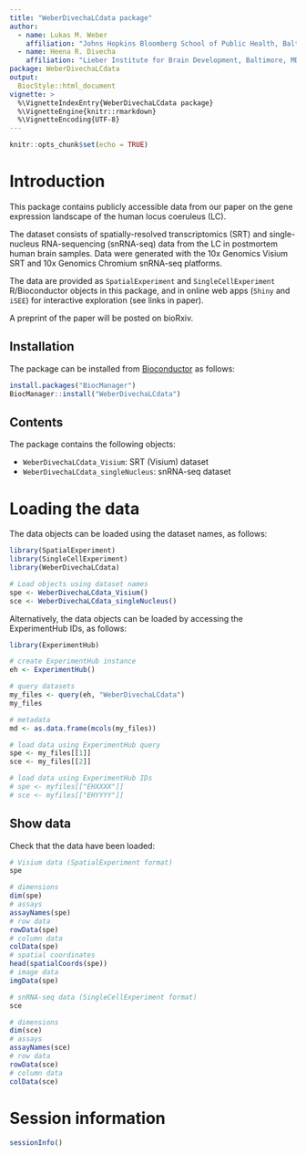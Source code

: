 ```yaml
---
title: "WeberDivechaLCdata package"
author: 
  - name: Lukas M. Weber
    affiliation: "Johns Hopkins Bloomberg School of Public Health, Baltimore, MD, USA"
  - name: Heena R. Divecha
    affiliation: "Lieber Institute for Brain Development, Baltimore, MD, USA"
package: WeberDivechaLCdata
output: 
  BiocStyle::html_document
vignette: >
  %\VignetteIndexEntry{WeberDivechaLCdata package}
  %\VignetteEngine{knitr::rmarkdown}
  %\VignetteEncoding{UTF-8}
---
```


```r
knitr::opts_chunk$set(echo = TRUE)
```


# Introduction

This package contains publicly accessible data from our paper on the gene expression landscape of the human locus coeruleus (LC).

The dataset consists of spatially-resolved transcriptomics (SRT) and single-nucleus RNA-sequencing (snRNA-seq) data from the LC in postmortem human brain samples. Data were generated with the 10x Genomics Visium SRT and 10x Genomics Chromium snRNA-seq platforms.

The data are provided as `SpatialExperiment` and `SingleCellExperiment` R/Bioconductor objects in this package, and in online web apps (`Shiny` and `iSEE`) for interactive exploration (see links in paper).

A preprint of the paper will be posted on bioRxiv.


## Installation

The package can be installed from [Bioconductor](https://bioconductor.org/packages/WeberDivechaLCdata) as follows:

```r
install.packages("BiocManager")
BiocManager::install("WeberDivechaLCdata")
```


## Contents

The package contains the following objects:

- `WeberDivechaLCdata_Visium`: SRT (Visium) dataset
- `WeberDivechaLCdata_singleNucleus`: snRNA-seq dataset


# Loading the data

The data objects can be loaded using the dataset names, as follows:

```r
library(SpatialExperiment)
library(SingleCellExperiment)
library(WeberDivechaLCdata)
```

```r
# Load objects using dataset names
spe <- WeberDivechaLCdata_Visium()
sce <- WeberDivechaLCdata_singleNucleus()
```


Alternatively, the data objects can be loaded by accessing the ExperimentHub 
IDs, as follows:

```r
library(ExperimentHub)
```

```r
# create ExperimentHub instance
eh <- ExperimentHub()

# query datasets
my_files <- query(eh, "WeberDivechaLCdata")
my_files

# metadata
md <- as.data.frame(mcols(my_files))
```

```r
# load data using ExperimentHub query
spe <- my_files[[1]]
sce <- my_files[[2]]
```

```r
# load data using ExperimentHub IDs
# spe <- myfiles[["EHXXXX"]]
# sce <- myfiles[["EHYYYY"]]
```


## Show data

Check that the data have been loaded:

```r
# Visium data (SpatialExperiment format)
spe

# dimensions
dim(spe)
# assays
assayNames(spe)
# row data
rowData(spe)
# column data
colData(spe)
# spatial coordinates
head(spatialCoords(spe))
# image data
imgData(spe)
```


```r
# snRNA-seq data (SingleCellExperiment format)
sce

# dimensions
dim(sce)
# assays
assayNames(sce)
# row data
rowData(sce)
# column data
colData(sce)
```


# Session information

```r
sessionInfo()
```

